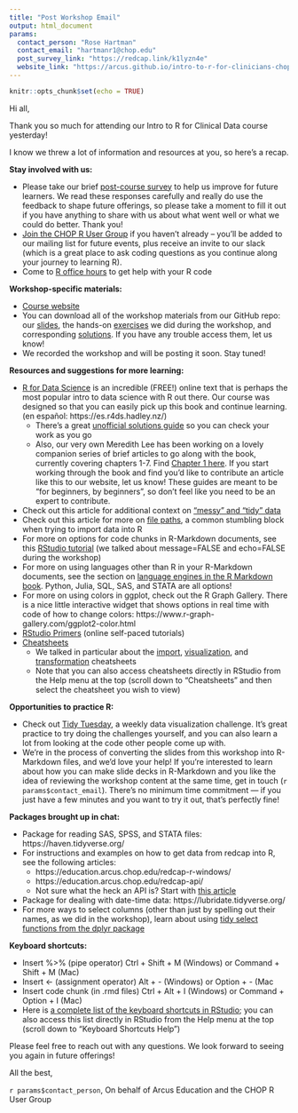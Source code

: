 ```yaml
---
title: "Post Workshop Email"
output: html_document
params:
  contact_person: "Rose Hartman"
  contact_email: "hartmanr1@chop.edu"
  post_survey_link: "https://redcap.link/k1lyzn4e"
  website_link: "https://arcus.github.io/intro-to-r-for-clinicians-chop/"
---
```


```r
knitr::opts_chunk$set(echo = TRUE)
```

Hi all, 
 
Thank you so much for attending our Intro to R for Clinical Data course yesterday!
 
I know we threw a lot of information and resources at you, so here's a recap. 
 
**Stay involved with us:**

-	Please take our brief [post-course survey](`r params$post_survey_link`) to help us improve for future learners. We read these responses carefully and really do use the feedback to shape future offerings, so please take a moment to fill it out if you have anything to share with us about what went well or what we could do better. Thank you!
-	[Join the CHOP R User Group](https://redcap.chop.edu/surveys/?s=NPY49R9ARF) if you haven't already – you'll be added to our mailing list for future events, plus receive an invite to our slack (which is a great place to ask coding questions as you continue along your journey to learning R). 
-	Come to [R office hours](https://bit.ly/chopROfficeHours) to get help with your R code 
 
**Workshop-specific materials:**

-	[Course website](`r params$website_link`)
- You can download all of the workshop materials from our GitHub repo: our [slides](https://github.com/arcus/intro-to-r-for-clinicians-chop/tree/master/slides), the hands-on [exercises](https://github.com/arcus/intro-to-r-for-clinicians-chop/tree/master/exercises) we did during the workshop, and corresponding [solutions](https://github.com/arcus/intro-to-r-for-clinicians-chop/tree/master/solutions). If you have any trouble access them, let us know!
-	We recorded the workshop and will be posting it soon. Stay tuned!

**Resources and suggestions for more learning:**

-	[R for Data Science](https://r4ds.had.co.nz/) is an incredible (FREE!) online text that is perhaps the most popular intro to data science with R out there. Our course was designed so that you can easily pick up this book and continue learning. (en español: https://es.r4ds.hadley.nz/) 
    *	There's a great [unofficial solutions guide](https://jrnold.github.io/r4ds-exercise-solutions/index.html) so you can check your work as you go
    *	Also, our very own Meredith Lee has been working on a lovely companion series of brief articles to go along with the book, currently covering chapters 1-7. Find [Chapter 1 here](https://education.arcus.chop.edu/r-4-beginners-chapter-1/). If you start working through the book and find you'd like to contribute an article like this to our website, let us know! These guides are meant to be "for beginners, by beginners", so don't feel like you need to be an expert to contribute.
- Check out this article for additional context on ["messy" and "tidy" data](https://education.arcus.chop.edu/tidyverse/)
- Check out this article for more on [file paths](https://education.arcus.chop.edu/file-paths), a common stumbling block when trying to import data into R
- For more on options for code chunks in R-Markdown documents, see this [RStudio tutorial](https://rmarkdown.rstudio.com/lesson-3.html) (we talked about message=FALSE and  echo=FALSE during the workshop)
- For more on using languages other than R in your R-Markdown documents, see the section on [language engines in the R Markdown book](https://bookdown.org/yihui/rmarkdown/language-engines.html). Python, Julia, SQL, SAS, and STATA are all options!
- For more on using colors in ggplot, check out the R Graph Gallery. There is a nice little interactive widget that shows options in real time with code of how to change colors: https://www.r-graph-gallery.com/ggplot2-color.html
-	[RStudio Primers](https://rstudio.cloud/learn/primers) (online self-paced tutorials)
-	[Cheatsheets](https://www.rstudio.com/resources/cheatsheets/)
    *	We talked in particular about the [import](https://raw.githubusercontent.com/rstudio/cheatsheets/main/data-import.pdf), [visualization](https://raw.githubusercontent.com/rstudio/cheatsheets/main/data-visualization.pdf), and [transformation](https://raw.githubusercontent.com/rstudio/cheatsheets/main/data-transformation.pdf) cheatsheets
    * Note that you can also access cheatsheets directly in RStudio from the Help menu at the top (scroll down to "Cheatsheets" and then select the cheatsheet you wish to view)
  
**Opportunities to practice R:**

- Check out [Tidy Tuesday](https://www.tidytuesday.com/), a weekly data visualization challenge. It's great practice to try doing the challenges yourself, and you can also learn a lot from looking at the code other people come up with. 
- We're in the process of converting the slides from this workshop into R-Markdown files, and we'd love your help! If you're interested to learn about how you can make slide decks in R-Markdown and you like the idea of reviewing the workshop content at the same time, get in touch (`r params$contact_email`). There's no minimum time commitment --- if you just have a few minutes and you want to try it out, that's perfectly fine! 
 
**Packages brought up in chat:**

-	Package for reading SAS, SPSS, and STATA files: https://haven.tidyverse.org/
- For instructions and examples on how to get data from redcap into R, see the following articles:
  * https://education.arcus.chop.edu/redcap-r-windows/
  * https://education.arcus.chop.edu/redcap-api/
  * Not sure what the heck an API is? Start with [this article](https://education.arcus.chop.edu/what-is-an-api/)
-	Package for dealing with date-time data: https://lubridate.tidyverse.org/
- For more ways to select columns (other than just by spelling out their names, as we did in the workshop), learn about using [tidy select functions from the dplyr package](https://dplyr.tidyverse.org/reference/dplyr_tidy_select.html)
 
**Keyboard shortcuts:**

-	Insert %>% (pipe operator) Ctrl + Shift + M (Windows) or Command + Shift + M (Mac)
-	Insert <- (assignment operator) Alt + - (Windows) or Option + - (Mac
-	Insert code chunk (in .rmd files) Ctrl + Alt + I (Windows) or Command + Option + I (Mac)
- Here is [a complete list of the keyboard shortcuts in RStudio](https://support.rstudio.com/hc/en-us/articles/200711853-Keyboard-Shortcuts-in-the-RStudio-IDE); you can also access this list directly in RStudio from the Help menu at the top (scroll down to "Keyboard Shortcuts Help")
 
Please feel free to reach out with any questions. We look forward to seeing you again in future offerings! 
 
All the best,

`r params$contact_person`, On behalf of Arcus Education and the CHOP R User Group
